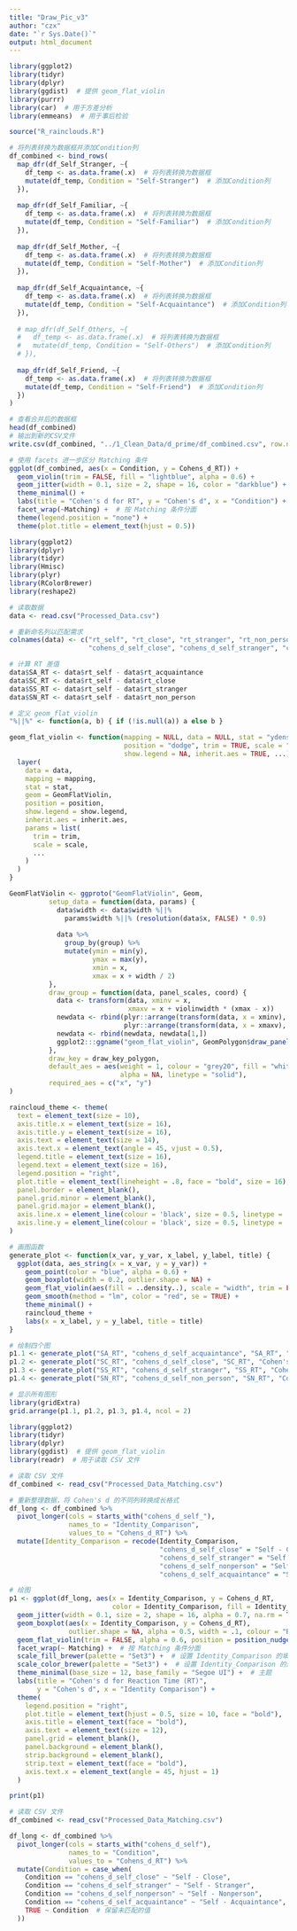 ```yaml
---
title: "Draw_Pic_v3"
author: "czx"
date: "`r Sys.Date()`"
output: html_document
---
```


```r
library(ggplot2)
library(tidyr)
library(dplyr)
library(ggdist)  # 提供 geom_flat_violin
library(purrr) 
library(car)  # 用于方差分析
library(emmeans)  # 用于事后检验
```

```r
source("R_rainclouds.R")
```

```r
# 将列表转换为数据框并添加Condition列
df_combined <- bind_rows(
  map_dfr(df_Self_Stranger, ~{
    df_temp <- as.data.frame(.x)  # 将列表转换为数据框
    mutate(df_temp, Condition = "Self-Stranger")  # 添加Condition列
  }),
  
  map_dfr(df_Self_Familiar, ~{
    df_temp <- as.data.frame(.x)  # 将列表转换为数据框
    mutate(df_temp, Condition = "Self-Familiar")  # 添加Condition列
  }),
  
  map_dfr(df_Self_Mother, ~{
    df_temp <- as.data.frame(.x)  # 将列表转换为数据框
    mutate(df_temp, Condition = "Self-Mother")  # 添加Condition列
  }),
  
  map_dfr(df_Self_Acquaintance, ~{
    df_temp <- as.data.frame(.x)  # 将列表转换为数据框
    mutate(df_temp, Condition = "Self-Acquaintance")  # 添加Condition列
  }),
  
  # map_dfr(df_Self_Others, ~{
  #   df_temp <- as.data.frame(.x)  # 将列表转换为数据框
  #   mutate(df_temp, Condition = "Self-Others")  # 添加Condition列
  # }),
  
  map_dfr(df_Self_Friend, ~{
    df_temp <- as.data.frame(.x)  # 将列表转换为数据框
    mutate(df_temp, Condition = "Self-Friend")  # 添加Condition列
  })
)

# 查看合并后的数据框
head(df_combined)
# 输出到新的CSV文件
write.csv(df_combined, "../1_Clean_Data/d_prime/df_combined.csv", row.names = FALSE)
```

```r
# 使用 facets 进一步区分 Matching 条件
ggplot(df_combined, aes(x = Condition, y = Cohens_d_RT)) +
  geom_violin(trim = FALSE, fill = "lightblue", alpha = 0.6) +
  geom_jitter(width = 0.1, size = 2, shape = 16, color = "darkblue") +
  theme_minimal() +
  labs(title = "Cohen's d for RT", y = "Cohen's d", x = "Condition") +
  facet_wrap(~Matching) +  # 按 Matching 条件分面
  theme(legend.position = "none") +
  theme(plot.title = element_text(hjust = 0.5))


```

```r
library(ggplot2)
library(dplyr)
library(tidyr)
library(Hmisc)
library(plyr)
library(RColorBrewer)
library(reshape2)

# 读取数据
data <- read.csv("Processed_Data.csv")

# 重新命名列以匹配需求
colnames(data) <- c("rt_self", "rt_close", "rt_stranger", "rt_non_person", "rt_acquaintance", 
                    "cohens_d_self_close", "cohens_d_self_stranger", "cohens_d_self_non_person", "cohens_d_self_acquaintance")

# 计算 RT 差值
data$SA_RT <- data$rt_self - data$rt_acquaintance
data$SC_RT <- data$rt_self - data$rt_close
data$SS_RT <- data$rt_self - data$rt_stranger
data$SN_RT <- data$rt_self - data$rt_non_person

# 定义 geom_flat_violin
"%||%" <- function(a, b) { if (!is.null(a)) a else b }

geom_flat_violin <- function(mapping = NULL, data = NULL, stat = "ydensity",
                             position = "dodge", trim = TRUE, scale = "area",
                             show.legend = NA, inherit.aes = TRUE, ...) {
  layer(
    data = data,
    mapping = mapping,
    stat = stat,
    geom = GeomFlatViolin,
    position = position,
    show.legend = show.legend,
    inherit.aes = inherit.aes,
    params = list(
      trim = trim,
      scale = scale,
      ...
    )
  )
}

GeomFlatViolin <- ggproto("GeomFlatViolin", Geom,
          setup_data = function(data, params) {
            data$width <- data$width %||%
              params$width %||% (resolution(data$x, FALSE) * 0.9)
            
            data %>%
              group_by(group) %>%
              mutate(ymin = min(y),
                     ymax = max(y),
                     xmin = x,
                     xmax = x + width / 2)
          },
          draw_group = function(data, panel_scales, coord) {
            data <- transform(data, xminv = x,
                              xmaxv = x + violinwidth * (xmax - x))
            newdata <- rbind(plyr::arrange(transform(data, x = xminv), y),
                             plyr::arrange(transform(data, x = xmaxv), -y))
            newdata <- rbind(newdata, newdata[1,])
            ggplot2:::ggname("geom_flat_violin", GeomPolygon$draw_panel(newdata, panel_scales, coord))
          },
          draw_key = draw_key_polygon,
          default_aes = aes(weight = 1, colour = "grey20", fill = "white", size = 0.5,
                            alpha = NA, linetype = "solid"),
          required_aes = c("x", "y")
)

raincloud_theme <- theme(
  text = element_text(size = 10),
  axis.title.x = element_text(size = 16),
  axis.title.y = element_text(size = 16),
  axis.text = element_text(size = 14),
  axis.text.x = element_text(angle = 45, vjust = 0.5),
  legend.title = element_text(size = 16),
  legend.text = element_text(size = 16),
  legend.position = "right",
  plot.title = element_text(lineheight = .8, face = "bold", size = 16),
  panel.border = element_blank(),
  panel.grid.minor = element_blank(),
  panel.grid.major = element_blank(),
  axis.line.x = element_line(colour = 'black', size = 0.5, linetype = 'solid'),
  axis.line.y = element_line(colour = 'black', size = 0.5, linetype = 'solid')
)

# 画图函数
generate_plot <- function(x_var, y_var, x_label, y_label, title) {
  ggplot(data, aes_string(x = x_var, y = y_var)) +
    geom_point(color = "blue", alpha = 0.6) +
    geom_boxplot(width = 0.2, outlier.shape = NA) +
    geom_flat_violin(aes(fill = ..density..), scale = "width", trim = FALSE, alpha = 0.5) +
    geom_smooth(method = "lm", color = "red", se = TRUE) +
    theme_minimal() +
    raincloud_theme +
    labs(x = x_label, y = y_label, title = title)
}

# 绘制四个图
p1.1 <- generate_plot("SA_RT", "cohens_d_self_acquaintance", "SA_RT", "Cohen's d (Self - Acquaintance)", "P1.1: RT vs. Cohen's d (Self - Acquaintance)")
p1.2 <- generate_plot("SC_RT", "cohens_d_self_close", "SC_RT", "Cohen's d (Self - Close)", "P1.2: RT vs. Cohen's d (Self - Close)")
p1.3 <- generate_plot("SS_RT", "cohens_d_self_stranger", "SS_RT", "Cohen's d (Self - Stranger)", "P1.3: RT vs. Cohen's d (Self - Stranger)")
p1.4 <- generate_plot("SN_RT", "cohens_d_self_non_person", "SN_RT", "Cohen's d (Self - Non-Person)", "P1.4: RT vs. Cohen's d (Self - Non-Person)")

# 显示所有图形
library(gridExtra)
grid.arrange(p1.1, p1.2, p1.3, p1.4, ncol = 2)

```

```r
library(ggplot2)
library(tidyr)
library(dplyr)
library(ggdist)  # 提供 geom_flat_violin
library(readr)  # 用于读取 CSV 文件

# 读取 CSV 文件
df_combined <- read_csv("Processed_Data_Matching.csv")

# 重新整理数据，将 Cohen's d 的不同列转换成长格式
df_long <- df_combined %>%
  pivot_longer(cols = starts_with("cohens_d_self_"), 
               names_to = "Identity_Comparison", 
               values_to = "Cohens_d_RT") %>%
  mutate(Identity_Comparison = recode(Identity_Comparison,
                                      "cohens_d_self_close" = "Self - Close",
                                      "cohens_d_self_stranger" = "Self - Stranger",
                                      "cohens_d_self_nonperson" = "Self - Nonperson",
                                      "cohens_d_self_acquaintance" = "Self - Acquaintance"))

# 绘图
p1 <- ggplot(df_long, aes(x = Identity_Comparison, y = Cohens_d_RT, 
                          color = Identity_Comparison, fill = Identity_Comparison)) +
  geom_jitter(width = 0.1, size = 2, shape = 16, alpha = 0.7, na.rm = TRUE) +  # na.rm = TRUE 让散点图忽略 NA
  geom_boxplot(aes(x = Identity_Comparison, y = Cohens_d_RT), 
               outlier.shape = NA, alpha = 0.5, width = .1, colour = "BLACK", na.rm = TRUE) +  # na.rm = TRUE 让箱型图忽略 NA
  geom_flat_violin(trim = FALSE, alpha = 0.6, position = position_nudge(x = .2, y = 0), na.rm = TRUE) +  # na.rm = TRUE 让小提琴图忽略 NA
  facet_wrap(~ Matching) +  # 按 Matching 条件分面
  scale_fill_brewer(palette = "Set3") +  # 设置 Identity_Comparison 的填充颜色
  scale_color_brewer(palette = "Set3") +  # 设置 Identity_Comparison 的边框颜色
  theme_minimal(base_size = 12, base_family = "Segoe UI") +  # 主题
  labs(title = "Cohen's d for Reaction Time (RT)", 
       y = "Cohen's d", x = "Identity Comparison") +
  theme(
    legend.position = "right",
    plot.title = element_text(hjust = 0.5, size = 10, face = "bold"),
    axis.title = element_text(face = "bold"),
    axis.text = element_text(size = 12),
    panel.grid = element_blank(),
    panel.background = element_blank(),
    strip.background = element_blank(),
    strip.text = element_text(face = "bold"),
    axis.text.x = element_text(angle = 45, hjust = 1)
  )

print(p1)

```

```r
# 读取 CSV 文件
df_combined <- read_csv("Processed_Data_Matching.csv")

df_long <- df_combined %>%
  pivot_longer(cols = starts_with("cohens_d_self"), 
               names_to = "Condition", 
               values_to = "Cohens_d_RT") %>%
  mutate(Condition = case_when(
    Condition == "cohens_d_self_close" ~ "Self - Close",
    Condition == "cohens_d_self_stranger" ~ "Self - Stranger",
    Condition == "cohens_d_self_nonperson" ~ "Self - Nonperson",
    Condition == "cohens_d_self_acquaintance" ~ "Self - Acquaintance",
    TRUE ~ Condition  # 保留未匹配的值
  ))

```

